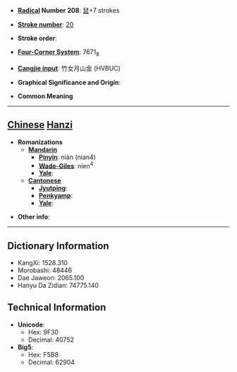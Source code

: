 * '''[[Wiktionary:Chinese radical index| Radical]] Number 208''': [[Wiktionary:Chinese radical index 鼠|鼠]]+7 strokes

* '''[[Wiktionary:Chinese total strokes index|Stroke number]]''': [[Wiktionary:Chinese total strokes index 20|20]]

* '''Stroke order''': 

* '''[[Wiktionary:Chinese four corner index|Four-Corner System]]''': 7671<sub>8</sub>

* '''[[Wiktionary:Chinese Cangjie index|Cangjie input]]''': 竹女月山金 (HVBUC)

* '''Graphical Significance and Origin''': 

* '''Common Meaning'''

----

== [[Chinese]] [[Hanzi]] ==

* '''Romanizations'''
** '''[[Mandarin]]'''
*** '''[[Pinyin]]''': niàn (nian4)
*** '''[[Wade-Giles]]''': nien<sup>4</sup>
*** '''[[Yale]]''': 
** '''[[Cantonese]]'''
*** '''[[Jyutping]]''':
*** '''[[Penkyamp]]''': 
*** '''[[Yale]]''': 

* '''Other info''': 

----

== Dictionary Information ==

* KangXi: 1528.310
* Morobashi: 48446
* Dae Jaweon: 2065.100
* Hanyu Da Zidian: 74775.140

== Technical Information ==

* '''Unicode''':
** Hex: 9F30
** Decimal: 40752
* '''Big5''':
** Hex: F5B8
** Decimal: 62904